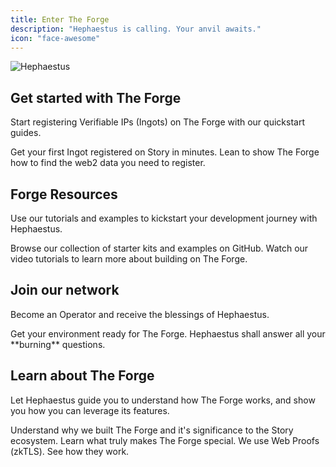 ```yaml
---
title: Enter The Forge
description: "Hephaestus is calling. Your anvil awaits."
icon: "face-awesome"
---
```


<img className="block rounded-2xl" src="/images/hero.png" alt="Hephaestus" />

## Get started with The Forge

Start registering Verifiable IPs (Ingots) on The Forge with our quickstart guides.

<CardGroup cols={2}>
  <Card title="Quick Start" icon="hammer-crash" href="/build-on-forge/quick-start">
    Get your first Ingot registered on Story in minutes.
  </Card>
  <Card title="Writing Schemas" icon="brackets-curly" href="/">
    Lean to show The Forge how to find the web2 data you need to register.
  </Card>
</CardGroup>

## Forge Resources

Use our tutorials and examples to kickstart your development journey with Hephaestus.

<CardGroup cols={2}>
  <Card
    title="View our Examples"
    icon="github-alt"
    href="https://github.com/0xZeroLabs/the-forge/tree/main/examples"
  >
    Browse our collection of starter kits and examples on GitHub.
  </Card>
  <Card
    title="YouTube Tutorials"
    icon="youtube"
    href="https://youtube.com/@0xZeroOrg"
  >
    Watch our video tutorials to learn more about building on The Forge.
  </Card>
</CardGroup>

## Join our network

Become an Operator and receive the blessings of Hephaestus.

<CardGroup cols={2}>
  <Card
    title="Prerequisites"
    icon="seal-exclamation"
    href="operators/prerequisites"
  >
    Get your environment ready for The Forge.
  </Card>
  <Card title="FAQs" icon="circle-question" href="operators/faqs">
    Hephaestus shall answer all your **burning** questions.
  </Card>
</CardGroup>

## Learn about The Forge

Let Hephaestus guide you to understand how The Forge works, and show you how you can leverage its features.

<CardGroup cols={2}>
  <Card title="Why The Forge?" icon="question" href="/why-forge">
    Understand why we built The Forge and it's significance to the Story
    ecosystem.
  </Card>
  <Card title="Protocol Design" icon="plug" href="/protocol-design">
    Learn what truly makes The Forge special.
  </Card>
  <Card title="Web Proofs" icon="triangle" href="/web-proofs">
    We use Web Proofs (zkTLS). See how they work.
  </Card>
</CardGroup>
